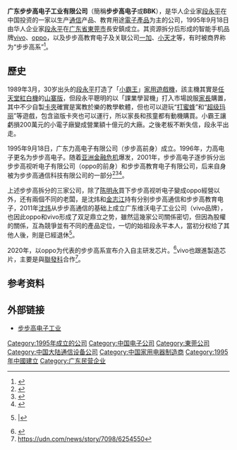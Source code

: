 {{TA|zh-cn:卡带;zh-tw:卡夾}}
{{Infobox company
| name = 广东步步高电子工业有限公司
| name_en = Guangdong Bubugao Electronics Industry Co., Ltd.
| type = [[有限责任公司|有限责任公司]]
| foundation = {{Start date and age|1995|9|18}}
| location = {{CHN}}[[广东省|广东省]][[东莞市|东莞市]]长安镇乌沙步步高大道126号
| founder = [[段永平|段永平]]
| industry = 電子業}}
{{更新|time=2021-08-23T12:46:01+00:00}}
'''广东步步高电子工业有限公司'''（簡稱'''步步高电子'''或'''BBK'''），是华人企业家[[段永平|段永平]]在中国投资的一家以生产[[通信|通信]]产品、教育用途[[消費電子產品|電子產品]]为主的公司，1995年9月18日由华人企业家[[段永平|段永平]]在[[广东省|广东省]][[東莞市|東莞市]]長安鎮成立。其资源拆分后形成的智能手机品牌[[vivo|vivo]]、[[oppo|oppo]]，以及步步高教育电子及关联公司[[一加|一加]]、[[小天才_(品牌)|小天才]]等，有时被商界称为“步步高系”<ref>{{Cite web|title=步步高是去年国产手机最大赢家 OPPO国内份额超华为|url=http://www.chinanews.com/cj/2016/02-26/7773480.shtml|accessdate=2019-08-05|date=2016-02-26|work=中国新闻网|archive-date=2020-04-04|archive-url=https://web.archive.org/web/20200404100655/http://www.chinanews.com/cj/2016/02-26/7773480.shtml|dead-url=no}}</ref>。

== 歷史 ==
1989年3月，30岁出头的[[段永平|段永平]]打造了「[[小霸王_(公司)|小霸王]]」[[家用遊戲機|家用遊戲機]]，該主機其實是[[任天堂紅白機|任天堂紅白機]]的[[山寨文化|山寨版]]，但段永平聰明的以「課業學習機」打入市場說服[[監護人|家長]]購置，其中不少自製[[ROM卡带|卡夾]]確實是寓教於樂的教學軟體，但也可以遊玩“[[小蜜蜂_(游戏)|打蜜蜂]]”和“[[超级玛丽|超级玛丽]]”等遊戲，包含盜版卡夾也可以運行，所以家長和孩童都有動機購買。小霸王讓虧損200萬元的小電子廠變成營業額十億元的大廠。之後老板不断失信，段永平出走。

1995年9月18日，广东力高电子有限公司（步步高前身）成立。1996年，力高电子更名为步步高电子。随着[[亚洲金融危机|亚洲金融危机]]爆发，2001年，步步高电子逐步拆分出步步高视听电子有限公司（oppo的前身）和步步高教育电子有限公司，后来自身被{{cn|重组}}为步步高通信科技有限公司的一部分<ref>{{Cite web|title=步步高、OPPO、vivo到底是什么关系？|url=http://cj.sina.com.cn/article/detail/5838680268/122034|accessdate=2019-08-05|date=2016-12-10|work=新浪|archive-date=2020-04-10|archive-url=https://web.archive.org/web/20200410124520/https://cj.sina.com.cn/article/detail/5838680268/122034|dead-url=no}}</ref><ref>{{cite web |author1=新京报网 |title=vivo运营主体步步高通信科技更名，新增股权投资业务 |url=https://finance.sina.com.cn/roll/2020-07-09/doc-iircuyvk2901299.shtml |website=新浪财经 |date=2020-07-09}}</ref><ref>{{cite web |title=vivo黄韬：弱化步步高品牌 放弃千元手机 |url=https://tech.sina.com.cn/mobile/n/2013-06-30/11288493191.shtml |website=新浪手机 |accessdate=2022-04-12 |date=2013-06-30}}</ref>。

上述步步高拆分的三家公司，除了[[陈明永|陈明永]]買下步步高视听电子變成oppo經營以外，还有兩個不同的老闆，是沈炜和[[金志江|金志江]]持有分别步步高通信和步步高教育电子，2011年[[沈炜|沈炜]]从步步高通信的基础上成立广东维沃电子工业公司（vivo品牌），也因此oppo和vivo形成了双足鼎立之势，雖然這幾家公司關係密切，但因為股權的關係，互為競爭並有不同的產品定位，一切的始祖段永平本人，當初分权给了其他人後，則是已經退休<ref>{{cite news |title=一文告诉你：OPPO和vivo两大品牌，究竟有什么关系？ |url=https://www.sohu.com/a/370218838_100271852|website=搜狐新闻}} |</ref>。

2020年，以oppo为代表的步步高系宣布介入自主研发芯片。<ref>{{cite news |title=步步高系入局，OPPO造芯要过这七关 |url=https://www.jiemian.com/article/4028449.html |accessdate=2021-10-25 |work=界面新闻 |archive-date=2021-10-25 |archive-url=https://web.archive.org/web/20211025160456/https://www.jiemian.com/article/4028449.html |dead-url=no }}</ref>vivo也跟進製造芯片，主要是與[[聯發科|聯發科]]合作<ref>https://udn.com/news/story/7098/6254550</ref>。

== 参考资料 ==
{{reflist}}

== 外部链接 ==
* [http://www.gdbbk.com 步步高电子工业] {{Wayback|url=http://www.gdbbk.com/ |date=20141030042306 }}{{zh-cn}}

{{全球主要资讯科技公司}}
{{中國電子科技}}
{{OPPO}}
{{Vivo}}
{{Authority control}}

{{DEFAULTSORT:Bubugao}}
[[Category:1995年成立的公司|Category:1995年成立的公司]]
[[Category:中国电子公司|Category:中国电子公司]]
[[Category:東莞公司|Category:東莞公司]]
[[Category:中国大陆通信设备公司|Category:中国大陆通信设备公司]]
[[Category:中国家用电器制造商|Category:中国家用电器制造商]]
[[Category:1995年中國建立|Category:1995年中國建立]]
[[Category:广东民营企业|Category:广东民营企业]]
